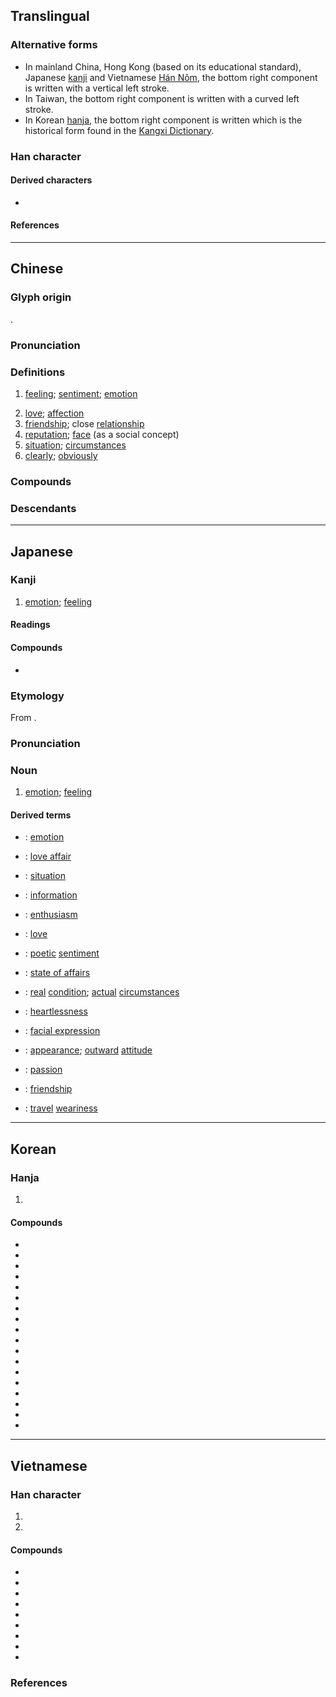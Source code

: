 {{character info}}
==Translingual==
{{CJKV-forms|情|情|情|情}}
<div style="float:right;">
{{stroke order|type=gbw|strokes=11}}
{{stroke order|type=tbw|strokes=11}}
</div>
{{stroke order|type=ganimate}}

===Alternative forms===
* In mainland China, Hong Kong (based on its educational standard), Japanese [[kanji]] and Vietnamese [[Hán Nôm]], the bottom right component is written {{l|mul|⺝}} with a vertical {{l|mul|丨}} left stroke.
* In Taiwan, the bottom right component is written {{l|mul|月}} with a curved {{l|mul|丿}} left stroke.
* In Korean [[hanja]], the bottom right component is written {{l|mul|円}} which is the historical form found in the [[w:Kangxi Dictionary|Kangxi Dictionary]].

===Han character===
{{Han char|rn=61|rad=心|as=08|sn=11|four=95027|canj=PQMB|ids=⿰忄青(GHTJV),⿰忄靑(K)}}

====Derived characters====
* {{l|mul|𫠽}}

====References====
{{Han ref|kx=0389.310|dkj=10756|dj=0723.170|hdz=42312.130|uh=60C5}}

----

==Chinese==
{{zh-forms|alt=啨,𢚏,⿰十青}}
{{zh-wp}}

===Glyph origin===
{{Han etym}}
{{Han compound|心|青|ls=psc|c1=s|c2=p|t1=heart}}.

===Pronunciation===
{{zh-pron
|m=qíng
|ma=y
|m-s=
|c=cing4
|c-t=
|g=
|h=pfs=chhìn
|j=
|mb=chǎng
|md=cìng
|mn=chêng/chiâⁿ
|mn_note=chêng - literary; chiâⁿ - vernacular
|mn-t=cêng5/zian5
|mn-t_note=cêng5 - literary; zian5 - vernacular
|w=3xxin
|x=
|mc=y
|oc=y
|cat=n,a,adv
}}

===Definitions===
{{zh-hanzi}}

# [[feeling#Noun|feeling]]; [[sentiment]]; [[emotion]]
#: {{zh-x|感情|feeling}}
#: {{zh-x|愛情|love}}
# [[love]]; [[affection]] {{zh-mw|段|份}}
# [[friendship]]; close [[relationship]]
# [[reputation]]; [[face]] (as a social concept)
# [[situation]]; [[circumstances]]
# [[clearly]]; [[obviously]]

===Compounds===
{{zh-der|一往情深|七情|上情下達|下情|不了情|不情|不著情|世情|中情|丰情|主情造意|事情|交情|人情|任情|作情|來情|俗情|偷情|傳情|傷情|兒女之情|兒女情多|兒女情長|入情入理|內情|兩情相悅|六情|其情可憫|冤情|別情|前情|割情|劇情|動情|勾情|匿情|危情|即景生情|厚情|友情|合情合理|同情|同氣之情|吝情|含情|周情孔思|商情|國情|埋情|多情|奪情|好情|姦情|嬌情|官情紙薄|定情|客情|宦情|容情|寄情|寡情|實情|專情|常情|幽情|徇情|徑情|微情|心情|忘情|思惹情牽|怡情悅性|怡情理性|怡情養性|性情|恆情|恣情|恩情|悖理違情|悲情|情不自勝|情不自堪|情不自禁|情之所鍾|情事|情人|情何以堪|情佚|情侶|情偽|情僧錄|情分|情切|情勢|情同一家|情同手足|情同骨肉|情同魚水|情味|情商|情在言外|情報|情場|情境|情夫|情婦|情孚意合|情實|情形|情志|情思|情急|情性|情怯|情恕理遣|情意|情愛|情感|情愫|情態|情慾|情懷|情投意合|情投意洽|情操|情敵|情文並茂|情景|情書|情有可原|情有獨鍾|情欲|情款|情歌|情殺|情況|情海|情深似海|情深意重|情深義重|情深骨肉|情溢於表|情熟|情狀|情理|情田|情由|情痴|情真意摯|情知|情種|情竇|情節|情素|情結|情網|情緒|情緣|情義|情腸|情至意盡|情致|情色|情若手足|情見乎言|情見乎辭|情見力屈|情見勢屈|情見勢竭|情詞懇切|情詞易工|情詩|情話|情語|情誼|情調|情變|情貌|情賞|情趣|情逾骨肉|情郎|情采|情重如山|情長紙短|情隨事遷|情非得已|情面|情韻|情願|意合情投|意惹情牽|愛情|感情|慰情勝無|戀情|戰情|手足之情|手足情深|才情|打情|承情|抒情|拿情|推情準理|揆情度理|摯情|攄情|放情丘壑|政情|故劍情深|敢情|敵情|文情|方情|日久生情|旱情|春情|有情|望雲之情|未了情|東道之情|柔情|根情|案情|欠情|殉情|民情|求情|沒情沒緒|沒情沒趣|淫情浪態|深情|渭陽之情|溫情|激情|濫情|災情|為情造文|烏鳥之情|無情|煽情|熱情|物情|生情發意|生情見景|生情造意|用情|留情|略跡原情|疑情|病情|痴情|發情|盛情|盡情|直情徑行|看景生情|真情|睹物生情|睹物興情|瞻情顧意|知情|矯情|神情|私情|移情|稱情|穩情|空頭情|管情|純情|紙短情長|細情|絕情|綺情|緣情體物|縱情|置水之情|群情|義重情深|聲情並茂|膠漆之情|臉面之情|至情|舊情|舐犢情深|色情|薄情|虛情|蟲情|行情|表情|衷情|補情|襟情|見個情|見景生情|親情|觸景生情|言情小說|討情|託情|詩情|詳情|說情|調情|談情說愛|講情|豔情|豪情|貌合情離|貌是情非|貪情|趕情|軍情|輿情|辭情|近情|送情|通情|道情|遣興陶情|選情|郭華情罪|鄉情|酌情|野情|鍾情|閒情|閨情|關情|降情|陳情|隆情|隱情|離情|難以為情|難為情|雲情雨意|面子情兒|面情|順情|領情|風情|首丘之情|香火情|骨肉情|高情|魚水情|鶼鰈情深}}

===Descendants===
{{CJKV||じょう|정|tình}}

{{zh-cat|Intermediate}}

----

==Japanese==

===Kanji===
{{ja-kanji|grade=5|rs=心08}}

# [[emotion]]; [[feeling#Noun|feeling]]

====Readings====
{{ja-readings
|goon=じょう<じやう
|kanon=せい
|kun=なさ-け, こころ-, おもむき-
}}

====Compounds====
{{der-top3|Compounds}}
* {{ja-r|風%情|ふ%ぜい|[[taste#Noun|taste]]; [[elegance]]; [[appearance]]}}
{{der-bottom}}

===Etymology===
{{ja-kanjitab|じょう|yomi=o}}
From {{der|ja|ltc|sort=じょう|-}} {{ltc-l|情}}.

===Pronunciation===
{{ja-pron|じょう|yomi=o}}

===Noun===
{{ja-noun|じょう}}

# [[emotion]]; [[feeling#Noun|feeling]]

====Derived terms====
{{der-top3}}
* {{ja-r|情%感|じょう%かん}}: [[emotion]]
* {{ja-r|情%事|じょう%じ}}: [[love affair]]
* {{ja-r|情%勢|じょう%せい}}: [[situation]]
* {{ja-r|情%報|じょう%ほう}}: [[information]]
* {{ja-r|情%熱|じょう%ねつ}}: [[enthusiasm]]
* {{ja-r|愛%情|あい%じょう}}: [[love]]
* {{ja-r|詩%情|し%じょう}}: [[poetic]] [[sentiment]]
* {{ja-r|事%情|じ%じょう}}: [[state of affairs]]
* {{ja-r|実%情|じつ%じょう}}: [[real]] [[condition]]; [[actual]] [[circumstance]]s
* {{ja-r|非%情|ひ%じょう}}: [[heartlessness]]
* {{ja-r|表%情|ひょう%じょう}}: [[facial expression]]
* {{ja-r|風%情|ふう%じょう}}: [[appearance]]; [[outward]] [[attitude]]
* {{ja-r|熱%情|ねつ%じょう}}: [[passion]]
* {{ja-r|友%情|ゆう%じょう}}: [[friendship]]
* {{ja-r|旅%情|りょ%じょう}}: [[travel]] [[weariness]]
{{der-bottom}}

----

==Korean==

===Hanja===
{{ko-hanja/new|뜻|정}}

# {{hanja form of|정|[[feeling#Noun|feeling]]; [[sentiment]]; [[emotion]]}}

====Compounds====
{{der-top3|Compounds}}
* {{ko-l|정보|情報|[[information]]}}
* {{ko-l|정취|情趣|[[artistic]] [[mood]]; [[touch]]}}
* {{ko-l|정가|情歌|[[love song]]}}
* {{ko-l|정경|情景|a [[sad]] [[scene]]}}
* {{ko-l|정황|情況|[[circumstance]]s; [[condition]]s}}
* {{ko-l|정색|情色|[[erotica]]}}
* {{ko-l|애정|愛情|[[love]]}}
* {{ko-l|발정|發情|[[oestrus]]; [[rut]]}}
* {{ko-l|동정|同情|[[sympathy]]}}
* {{ko-l|감정|感情|[[emotion]]}}
* {{ko-l|격정|激情|[[passion]]}}
* {{ko-l|민정|民情|the [[state]] of the [[common]] [[people]]'s [[lives]]}}
* {{ko-l|무정|無情|[[emotionless]]}}
* {{ko-l|풍정|風情|[[elegance]]}}
* {{ko-l|색정|色情|[[sexual]] [[urge]]; sexual [[desire]]; [[lust]]}}
* {{ko-l|서정|抒情|[[lyricism]]}}
* {{ko-l|실정|實情|the [[real]] [[situation]]}}
* {{ko-l|심정|心情|[[feeling#Noun|feeling]]}}
{{der-bottom}}

----

==Vietnamese==

===Han character===
{{vi-readings|rs=心08
|hanviet=tình-tdcndg;tdcntd;gdhn;bonet;genibrel
|phienthiet=
|nom=tành-tdcndg;tdcntd;gdhn;btcn;bonet;genibrel;taberd, tình-tdcndg;tdcntd;bonet;taberd, dềnh-tdcndg;gdhn;btcn, rình-tdcndg;gdhn, thanh-tdcndg, xênh-tdcndg, tạnh-gdhn
}}

# {{han tu form of|tình|[[ability]] to [[feel]] [[affection]] or [[compassion]]}}
# {{Nom form of|tành|{{rfdef|vi}}}}

====Compounds====
{{der-top3|Compounds}}
* {{vi-l|情歌|tình ca}}
* {{vi-l|情況|tình huống}}
* {{vi-l|情願|tình nguyện}}
* {{vi-l|情狀|tình trạng}}
* {{vi-l|愛情|ái tình}}
* {{vi-l|風情|phong tình}}
* {{vi-l|色情|sắc tình}}
* {{vi-l|情報|tình báo}}
* {{vi-l|抒情|trữ tình}}
{{der-bottom}}

===References===
<references/>